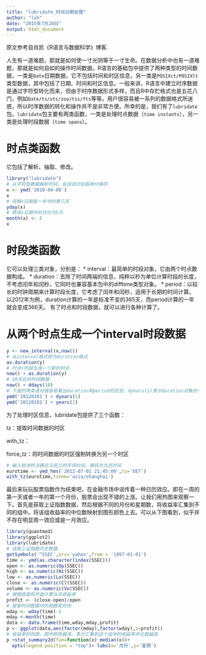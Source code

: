 ---
title: "lubridate_时间日期处理"
author: "lxh"
date: "2015年7月28日"
output: html_document
---
原文参考自肖凯《R语言与数据科学》博客.



人生有一道难题，那就是如何使一寸光阴等于一寸生命。在数据分析中也有一道难题，那就是如何自如的操作时间数据。R语言的基础包中提供了两种类型的时间数据，一类是`Date`日期数据，它不包括时间和时区信息，另一类是`POSIXct/POSIXlt`类型数据，其中包括了日期、时间和时区信息。一般来讲，R语言中建立时序数据是通过字符型转化而来，但由于时序数据形式多样，而且R中存贮格式也是五花八门，例如`Date/ts/xts/zoo/tis/fts`等等。用户很容易被一系列的数据格式所迷惑，所以时序数据的转化和操作并不是非常方便。所幸的是，我们有了`lubridate`包。`lubridate`包主要有两类函数，一类是处理时点数据（`time instants`），另一类是处理时段数据（`time spans`）。

# 时点类函数

它包括了解析、抽取、修改。
```{r}
library("lubridate")
# 从字符型数据解析时间，会自动识别各种分隔符
x <- ymd('2010-04-08')
x
# 观察x日期是一年中的第几天
yday(x)
# 修改x日期中的月份为5月
month(x) <- 5
x
```

# 时段类函数

它可以处理三类对象，分别是：
* interval：最简单的时段对象，它由两个时点数据构成。
* duration：去除了时间两端的信息，纯粹以秒为单位计算时段的长度，不考虑闰年和闰秒，它同时也兼容基本包中的difftime类型对象。
* period：以较长的时钟周期来计算时段长度，它考虑了闰年和闰秒，适用于长期的时间计算。
以2012年为例，duration计算的一年是标准不变的365天，而period计算的一年就会变成366天。
有了时点和时段数据，就可以进行各种计算了。

# 从两个时点生成一个interval时段数据
```{r}
y <- new_interval(x,now())
# 从interval格式转为duration格式
as.duration(y)
# 时点+时段生成一个新的时点
now() + as.duration(y)
# 10天后的时间数据
now() + ddays(10)
# 下面的两条语句很容易看出duration和period的区别，dyears(1)表示duration对象的一年，它永远是365天。而years(1)表示period对象的一年，它识别出2012是闰年，它有366天，所以得到正确的时点。
ymd('20120101') + dyears(1)
ymd('20120101') + years(1)
```
为了处理时区信息，lubridate包提供了三个函数：

tz：提取时间数据的时区

with_tz：

force_tz：将时间数据的时区强制转换为另一个时区
```{r}
# 输入欧洲杯决赛在乌克兰的开场时间，再转为北京时间
eurotime <- ymd_hms('2012-07-01 21:45:00',tz='EET')
with_tz(eurotime,tzone='asia/shanghai')
```
最后来玩玩股票指数作为结束吧，在金融市场中谣传着一种日历效应。即在一周的第一天或者一年的第一个月份，股票会出现不错的上涨。让我们用热图来观察一下。首先是获取上证指数数据，然后根据不同的月份和星期数，将收益率汇集到不同的组中。将该组收益率的中位数映射到图形颜色上去。可以从下图看到，似乎并不存在明显周一效应或是一月效应。
```{r}
library(quantmod)
library(ggplot2)
library(lubridate)
# 读取上证指数历史数据
getSymbols('^SSEC',src='yahoo',from = '1997-01-01')
time <- ymd(as.character(index(SSEC)))
open <- as.numeric(Op(SSEC))
high <- as.numeric(Hi(SSEC))
low <- as.numeric(Lo(SSEC))
close <- as.numeric(Cl(SSEC))
volume <- as.numeric(Vo(SSEC))
# 根据收盘和开盘计算当日收益率
profit <- (close-open)/open
# 提取时间数据中的周数和月份
wday <- wday(time)-1
mday <-month(time)
data <- data.frame(time,wday,mday,profit)
p <- ggplot(data,aes(factor(mday),factor(wday),z=profit))
# 收益率的热图，图中颜色越浅，表示汇集到这个组中的收益率中位数越高
p +stat_summary2d(fun=function(x) median(x))+
  opts(legend.position = "top")+ labs(x='月份',y='星期')
```
